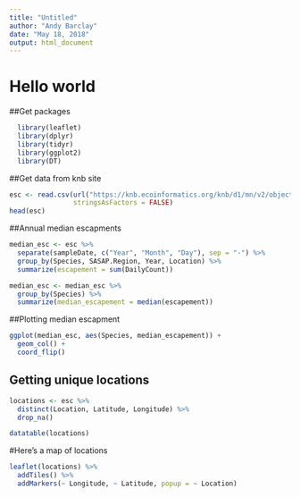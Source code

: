 ```yaml
---
title: "Untitled"
author: "Andy Barclay"
date: "May 18, 2018"
output: html_document
---
```


# Hello world

##Get packages
```r

  library(leaflet)
  library(dplyr)
  library(tidyr)
  library(ggplot2)
  library(DT)

```

##Get data from knb site
```r

esc <- read.csv(url("https://knb.ecoinformatics.org/knb/d1/mn/v2/object/knb.92020.1", method = "libcurl"), 
                stringsAsFactors = FALSE)
head(esc)

```

##Annual median escapments
```r

median_esc <- esc %>% 
  separate(sampleDate, c("Year", "Month", "Day"), sep = "-") %>% 
  group_by(Species, SASAP.Region, Year, Location) %>% 
  summarize(escapement = sum(DailyCount)) 

median_esc <- median_esc %>% 
  group_by(Species) %>% 
  summarize(median_escapement = median(escapement))

```

##Plotting median escapment
```r

ggplot(median_esc, aes(Species, median_escapement)) +
  geom_col() +
  coord_flip()

```

## Getting unique locations
```r

locations <- esc %>% 
  distinct(Location, Latitude, Longitude) %>% 
  drop_na()

```

```r

datatable(locations)

```

#Here's a map of locations
```r

leaflet(locations) %>% 
  addTiles() %>% 
  addMarkers(~ Longitude, ~ Latitude, popup = ~ Location)

```

